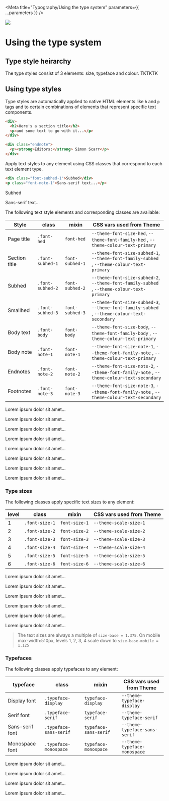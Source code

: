 
<Meta title="Typography/Using the type system" parameters={{ ...parameters }} />

![](https://graphics.thomsonreuters.com/style-assets/images/logos/reuters-graphics-logo/svg/graphics-logo-color-dark.svg)

# Using the type system

## Type style heirarchy

The type styles consist of 3 elements: size, typeface and colour. TKTKTK

## Using type styles

Type styles are automatically applied to native HTML elements like `h` and `p` tags and to certain combinations of elements that represent specific text components.

```html
<div>
  <h2>Here's a section title</h2>
  <p>and some text to go with it...</p>
</div>

<div class="endnote">
  <p><strong>Editors:</strong> Simon Scarr</p>
</div>
```

Apply text styles to any element using CSS classes that correspond to each text element type.

```html
<div class="font-subhed-1">Subhed</div>
<p class="font-note-1">Sans-serif text...</p>
```

<div class="type-system-demo">
  <div class="font-subhed-1">Subhed</div>
  <p class="font-note-1">Sans-serif text...</p>
</div>

The following text style elements and corresponding classes are available:

| Style         | class            | mixin           | CSS vars used from Theme                                                                     |
| ------------- | ---------------- | --------------- | -------------------------------------------------------------------------------------------- |
| Page title    | `.font-hed`      | `font-hed`      | `--theme-font-size-hed`, `--theme-font-family-hed` , `--theme-colour-text-primary`           |
| Section title | `.font-subhed-1` | `font-subhed-1` | `--theme-font-size-subhed-1`, `--theme-font-family-subhed` , `--theme-colour-text-primary`   |
| Subhed        | `.font-subhed-2` | `font-subhed-2` | `--theme-font-size-subhed-2`, `--theme-font-family-subhed` , `--theme-colour-text-primary`   |
| Smallhed      | `.font-subhed-3` | `font-subhed-3` | `--theme-font-size-subhed-3`, `--theme-font-family-subhed` , `--theme-colour-text-secondary` |
| Body text     | `.font-body`     | `font-body`     | `--theme-font-size-body`, `--theme-font-family-body` , `--theme-colour-text-primary`         |
| Body note     | `.font-note-1`   | `font-note-1`   | `--theme-font-size-note-1`, `--theme-font-family-note` , `--theme-colour-text-primary`       |
| Endnotes      | `.font-note-2`   | `font-note-2`   | `--theme-font-size-note-2`, `--theme-font-family-note` , `--theme-colour-text-secondary`     |
| Footnotes     | `.font-note-3`   | `font-note-3`   | `--theme-font-size-note-3`, `--theme-font-family-note` , `--theme-colour-text-secondary`     |

<div class="type-system-demo">
  <p class="font-hed">Lorem ipsum dolor sit amet...</p>
  <p class="font-subhed-1">Lorem ipsum dolor sit amet...</p>
  <p class="font-subhed-2">Lorem ipsum dolor sit amet...</p>
  <p class="font-subhed-3">Lorem ipsum dolor sit amet...</p>
  <p class="font-body">Lorem ipsum dolor sit amet...</p>
  <p class="font-note-1">Lorem ipsum dolor sit amet...</p>
  <p class="font-note-2">Lorem ipsum dolor sit amet...</p>
  <p class="font-note-3">Lorem ipsum dolor sit amet...</p>
</div>

### Type sizes

The following classes apply specific text sizes to any element:

| level | class          | mixin         | CSS vars used from Theme |
| ----- | -------------- | ------------- | ------------------------ |
| 1     | `.font-size-1` | `font-size-1` | `--theme-scale-size-1`   |
| 2     | `.font-size-2` | `font-size-2` | `--theme-scale-size-2`   |
| 3     | `.font-size-3` | `font-size-3` | `--theme-scale-size-3`   |
| 4     | `.font-size-4` | `font-size-4` | `--theme-scale-size-4`   |
| 5     | `.font-size-5` | `font-size-5` | `--theme-scale-size-5`   |
| 6     | `.font-size-6` | `font-size-6` | `--theme-scale-size-6`   |

<div class="type-system-demo">
  <p class="font-size-1">Lorem ipsum dolor sit amet...</p>
  <p class="font-size-2">Lorem ipsum dolor sit amet...</p>
  <p class="font-size-3">Lorem ipsum dolor sit amet...</p>
  <p class="font-size-4">Lorem ipsum dolor sit amet...</p>
  <p class="font-size-5">Lorem ipsum dolor sit amet...</p>
  <p class="font-size-6">Lorem ipsum dolor sit amet...</p>
</div>

> The text sizes are always a multiple of `size-base = 1.375`. On mobile
> max-width:510px, levels 1, 2, 3, 4 scale down to `size-base-mobile = 1.125`

### Typefaces

The following classes apply typefaces to any element:

| typeface        | class                  | mixin                 | CSS vars used from Theme      |
| --------------- | ---------------------- | --------------------- | ----------------------------- |
| Display font    | `.typeface-display`    | `typeface-display`    | `--theme-typeface-display`    |
| Serif font      | `.typeface-serif`      | `typeface-serif`      | `--theme-typeface-serif`      |
| Sans-serif font | `.typeface-sans-serif` | `typeface-sans-serif` | `--theme-typeface-sans-serif` |
| Monospace font  | `.typeface-monospace`  | `typeface-monospace`  | `--theme-typeface-monospace`  |

<div class="type-system-demo">
  <p class="typeface-display">Lorem ipsum dolor sit amet...</p>
  <p class="typeface-serif">Lorem ipsum dolor sit amet...</p>
  <p class="typeface-sans-serif">Lorem ipsum dolor sit amet...</p>
  <p class="typeface-monospace">Lorem ipsum dolor sit amet...</p>
</div>
